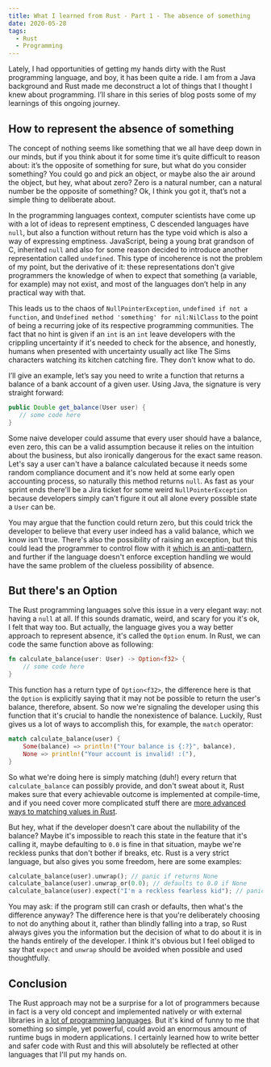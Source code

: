 ```yaml
---
title: What I learned from Rust - Part 1 - The absence of something
date: 2020-05-28
tags:
  - Rust
  - Programming
---
```


Lately, I had opportunities of getting my hands dirty with the Rust programming language, and boy, it has been quite a ride. I am from a Java background and Rust made me deconstruct a lot of things that I thought I knew about programming. I’ll share in this series of blog posts some of my learnings of this ongoing journey.

## How to represent the absence of something

The concept of nothing seems like something that we all have deep down in our minds, but if you think about it for some time it’s quite difficult to reason about: it’s the opposite of something for sure, but what do you consider something? You could go and pick an object, or maybe also the air around the object, but hey, what about zero? Zero is a natural number, can a natural number be the opposite of something? Ok, I think you got it, that’s not a simple thing to deliberate about.

In the programming languages context, computer scientists have come up with a lot of ideas to represent emptiness, C descended languages have `null`, but also a function without return has the type void which is also a way of expressing emptiness. JavaScript, being a young brat grandson of C, inherited `null` and also for some reason decided to introduce another representation called `undefined`. This type of incoherence is not the problem of my point, but the derivative of it: these representations don't give programmers the knowledge of when to expect that something (a variable, for example) may not exist, and most of the languages don’t help in any practical way with that.

This leads us to the chaos of `NullPointerException`, `undefined if not a function`, and `Undefined method 'something' for nil:NilClass` to the point of being a recurring joke of its respective programming communities. The fact that no hint is given if an `int` is an `int` leave developers with the crippling uncertainty if it's needed to check for the absence, and honestly, humans when presented with uncertainty usually act like The Sims characters watching its kitchen catching fire. They don't know what to do.

I’ll give an example, let’s say you need to write a function that returns a balance of a bank account of a given user. Using Java, the signature is very straight forward:

```java
public Double get_balance(User user) {
   // some code here
}
```

Some naive developer could assume that every user should have a balance, even zero, this can be a valid assumption because it relies on the intuition about the business, but also ironically dangerous for the exact same reason. Let's say a user can't have a balance calculated because it needs some random compliance document and it's now held at some early open accounting process, so naturally this method returns `null`. As fast as your sprint ends there'll be a Jira ticket for some weird `NullPointerException` because developers simply can't figure it out all alone every possible state a `User` can be.

You may argue that the function could return zero, but this could trick the developer to believe that every user indeed has a valid balance, which we know isn't true. There's also the possibility of raising an exception, but this could lead the programmer to control flow with it [which is an anti-pattern](https://web.archive.org/web/20140430044213/http://c2.com/cgi-bin/wiki?DontUseExceptionsForFlowControl), and further if the language doesn't enforce exception handling we would have the same problem of the clueless possibility of absence.

## But there's an Option

The Rust programming languages solve this issue in a very elegant way: not having a `null` at all. If this sounds dramatic, weird, and scary for you it's ok, I felt that way too. But actually, the language gives you a way better approach to represent absence, it's called the `Option` enum. In Rust, we can code the same function above as following:

```rust
fn calculate_balance(user: User) -> Option<f32> {
    // some code here
}
```

This function has a return type of `Option<f32>`, the difference here is that the `Option` is explicitly saying that it may not be possible to return the user's balance, therefore, absent. So now we're signaling the developer using this function that it's crucial to handle the nonexistence of balance. Luckily, Rust gives us a lot of ways to accomplish this, for example, the `match` operator:

```rust
match calculate_balance(user) {
    Some(balance) => println!("Your balance is {:?}", balance),
    None => println!("Your account is invalid! :("),
}
```

So what we're doing here is simply matching (duh!) every return that `calculate_balance` can possibly provide, and don't sweat about it, Rust makes sure that every achievable outcome is implemented at compile-time, and if you need cover more complicated stuff there are [more advanced ways to matching values in Rust](https://doc.rust-lang.org/book/ch18-03-pattern-syntax.html).

But hey, what if the developer doesn't care about the nullability of the balance? Maybe it's impossible to reach this state in the feature that it's calling it, maybe defaulting to `0.0` is fine in that situation, maybe we're reckless punks that don't bother if breaks, etc. Rust is a very strict language, but also gives you some freedom, here are some examples:

```rust
calculate_balance(user).unwrap(); // panic if returns None
calculate_balance(user).unwrap_or(0.0); // defaults to 0.0 if None
calculate_balance(user).expect("I'm a reckless fearless kid"); // panic with a fun message :)
```

You may ask: if the program still can crash or defaults, then what's the difference anyway? The difference here is that you're deliberately choosing to not do anything about it, rather than blindly falling into a trap, so Rust always gives you the information but the decision of what to do about it is in the hands entirely of the developer. I think it's obvious but I feel obliged to say that `expect` and `unwrap` should be avoided when possible and used thoughtfully.

## Conclusion

The Rust approach may not be a surprise for a lot of programmers because in fact is a very old concept and implemented natively or with external libraries in [a lot of programming languages](https://en.wikipedia.org/wiki/Option_type#Names_and_definitions). But it's kind of funny to me that something so simple, yet powerful, could avoid an enormous amount of runtime bugs in modern applications. I certainly learned how to write better and safer code with Rust and this will absolutely be reflected at other languages that I'll put my hands on.
